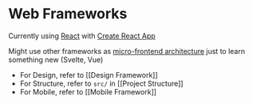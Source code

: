 # Web Frameworks

Currently using [React](https://reactjs.org) with [Create React App](https://reactjs.org/docs/create-a-new-react-app.html)

Might use other frameworks as [micro-frontend architecture](https://www.xenonstack.com/insights/micro-frontend-architecture#:~:text=Micro%20Frontend%20is%20a%20Microservice,top%20of%20a%20Microservice%20architecture.)
just to learn something new (Svelte, Vue)

- For Design, refer to [[Design Framework]]
- For Structure, refer to `src/` in [[Project Structure]]
- For Mobile, refer to [[Mobile Framework]]
